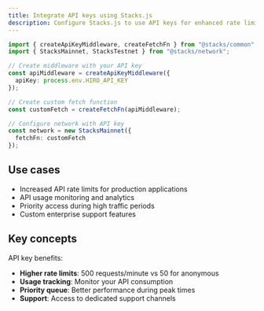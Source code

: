 ```yaml
---
title: Integrate API keys using Stacks.js
description: Configure Stacks.js to use API keys for enhanced rate limits and monitoring
---
```


```typescript
import { createApiKeyMiddleware, createFetchFn } from "@stacks/common";
import { StacksMainnet, StacksTestnet } from "@stacks/network";

// Create middleware with your API key
const apiMiddleware = createApiKeyMiddleware({
  apiKey: process.env.HIRO_API_KEY
});

// Create custom fetch function
const customFetch = createFetchFn(apiMiddleware);

// Configure network with API key
const network = new StacksMainnet({
  fetchFn: customFetch
});
```

## Use cases

- Increased API rate limits for production applications
- API usage monitoring and analytics
- Priority access during high traffic periods
- Custom enterprise support features

## Key concepts

API key benefits:

- **Higher rate limits**: 500 requests/minute vs 50 for anonymous
- **Usage tracking**: Monitor your API consumption
- **Priority queue**: Better performance during peak times
- **Support**: Access to dedicated support channels